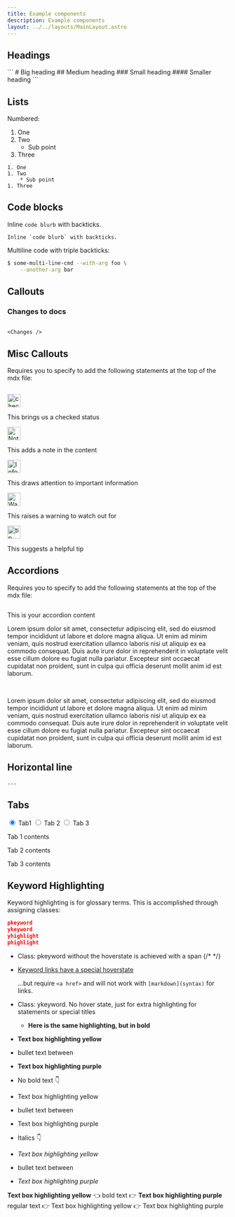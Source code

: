 ```yaml
---
title: Example components
description: Example components
layout: ../../layouts/MainLayout.astro
---
```




## Headings

<div>
  ``` # Big heading ## Medium heading ### Small heading #### Smaller heading ```
</div>

## Lists

Numbered:

1. One
1. Two
   - Sub point
1. Three

```
1. One
1. Two
    * Sub point
1. Three
```

## Code blocks

Inline `code blurb` with backticks.

```
Inline `code blurb` with backticks.
```

Multiline code with triple backticks:

```bash
$ some-multi-line-cmd --with-arg foo \
    --another-arg bar
```


## Callouts

### Changes to docs

```

<Changes />
```

<Changes />

## Misc Callouts

Requires you to specify to add the following statements at the top of the mdx 
file:

```javascript
```

<Notification type="checked">
  <img src={checked} alt="checkmark" width="30px" height="30px" />
  <div class="prose-md prose-p:my-2 prose-a:text-purple-dark prose-a:underline">
    <p>This brings us a checked status</p>
  </div>
</Notification>

<Notification type="note">
  <img src={note} alt="Note" width="30px" height="30px" />
  <div class="prose-md prose-p:my-2 prose-a:text-purple-dark prose-a:underline">
    <p>This adds a note in the content</p>
  </div>
</Notification>

<Notification type="information">
  <img src={info} alt="Information" width="30px" height="30px" />
  <div class="prose-md prose-p:my-2 prose-a:text-purple-dark prose-a:underline">
    <p>This draws attention to important information</p>
  </div>
</Notification>

<Notification type="warn">
  <img src={warning} alt="Warning" width="30px" height="30px" />
  <div class="prose-md prose-p:my-2 prose-a:text-purple-dark prose-a:underline">
    <p>This raises a warning to watch out for</p>
  </div>
</Notification>

<Notification type="tip">
  <img src={tip} alt="tip" width="30px" height="30px" />
  <div class="prose-md prose-p:my-2 prose-a:text-purple-dark prose-a:underline">
    <p>This suggests a helpful tip</p>
  </div>
</Notification>

## Accordions

Requires you to specify to add the following statements at the top of the mdx 
file:

```javascript
```
<Accordion 
title="This is your header title">
<p>This is your accordion content</p>
</Accordion>
<Accordion 
title="This is your subsequent header. It can be quite as long as you need it 
to be, or as short as you want it to be. Utilize <br /> for line breaks inside 
of <Accordion>.">
<p>
Lorem ipsum dolor sit amet, consectetur adipiscing elit, sed do eiusmod tempor 
incididunt ut labore et dolore magna aliqua. Ut enim ad minim veniam, quis 
nostrud exercitation ullamco laboris nisi ut aliquip ex ea commodo consequat. 
Duis aute irure dolor in reprehenderit in voluptate velit esse cillum dolore eu 
fugiat nulla pariatur. Excepteur sint occaecat cupidatat non proident, sunt in 
culpa qui officia deserunt mollit anim id est laborum.
</p> 
<br />
<p>
Lorem ipsum dolor sit amet, consectetur adipiscing elit, sed do eiusmod tempor 
incididunt ut labore et dolore magna aliqua. Ut enim ad minim veniam, quis 
nostrud exercitation ullamco laboris nisi ut aliquip ex ea commodo consequat. 
Duis aute irure dolor in reprehenderit in voluptate velit esse cillum dolore eu 
fugiat nulla pariatur. Excepteur sint occaecat cupidatat non proident, sunt in 
culpa qui officia deserunt mollit anim id est laborum.
</p>
</Accordion>

## Horizontal line

```
---
```

## Tabs

<div class="pc-tabx w-full max-w-2xl m-0">
  <input checked id="tab1" type="radio" name="pct" class="hidden peer/tab1" />
  <label
    for="tab1"
    class="font-medium text-sm leading-7 float-left py-4 px-6 border-b-2 border-purple-divider mb--4 text-white peer-checked/tab1:border-b-4 peer-checked/tab1:border-purple-bright peer-checked/tab1:font-bold"
  >
    Tab1
  </label>
  <input id="tab2" type="radio" name="pct" class="hidden peer/tab2" />
  <label
    for="tab2"
    class="font-medium text-sm leading-7 float-left py-4 px-6 border-b-2 border-purple-divider mb--4 text-white peer-checked/tab2:border-b-4 peer-checked/tab2:border-purple-bright peer-checked/tab2:font-bold"
  >
    Tab 2
  </label>
  <input id="tab3" type="radio" name="pct" class="hidden peer/tab3" />
  <label
    for="tab3"
    class="font-medium text-sm leading-7 float-left py-4 px-6 border-b-2 border-purple-divider mb--4 text-white peer-checked/tab3:border-b-4 peer-checked/tab3:border-purple-bright peer-checked/tab3:font-bold"
  >
    Tab 3
  </label>
  <div class="hidden peer-checked/tab1:block clear-both p-5 w-full">
    <p>Tab 1 contents</p>
  </div>
  <div class="hidden peer-checked/tab2:block clear-both p-5 w-full">
    <p>Tab 2 contents</p>
  </div>
  <div class="hidden peer-checked/tab3:block clear-both p-5 w-full">
    <p>Tab 3 contents</p>
  </div>
</div>

## Keyword Highlighting

Keyword highlighting is for glossary terms. This is accomplished through 
assigning classes:

```json
pkeyword
ykeyword
yhighlight
phighlight
```

- <span class="pkeyword">Class: pkeyword without the hoverstate is achieved with a span</span>
{/* */}
- <a href="#" class="pkeyword">Keyword links have a special hoverstate</a>

  ...but require `<a href>` and will not work with `[markdown](syntax)` for links.

- <span class="ykeyword">Class: ykeyword. No hover state, just for extra 
highlighting for statements or special titles</span>
  - **<span class="ykeyword">Here is the same highlighting, but in bold</span>**

- **<span class="yhighlight">Text box highlighting yellow</span>**
- bullet text between
- **<span class="phighlight">Text box highlighting purple</span>**
- No bold text 👇
- <span class="yhighlight">Text box highlighting yellow</span>
- bullet text between
- <span class="phighlight">Text box highlighting purple</span>
- Italics 👇
- _<span class="yhighlight">Text box highlighting yellow</span>_
- bullet text between
- _<span class="phighlight">Text box highlighting purple</span>_

**<span class="yhighlight">Text box highlighting yellow</span>**
👈 bold text 👉
**<span class="phighlight">Text box highlighting purple</span>**
regular text 👉
<span class="yhighlight">Text box highlighting yellow</span>
👉
<span class="phighlight">Text box highlighting purple</span>


